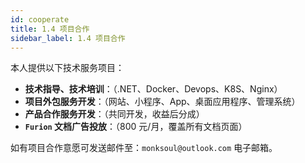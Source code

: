 ```yaml
---
id: cooperate
title: 1.4 项目合作
sidebar_label: 1.4 项目合作
---
```



<JoinGroup />

本人提供以下技术服务项目：

- **技术指导、技术培训**：（.NET、Docker、Devops、K8S、Nginx）
- **项目外包服务开发**：（网站、小程序、App、桌面应用程序、管理系统）
- **产品合作服务开发**：（共同开发，收益后分成）
- **`Furion` 文档广告投放**：（800 元/月，覆盖所有文档页面）

如有项目合作意愿可发送邮件至：`monksoul@outlook.com` 电子邮箱。
